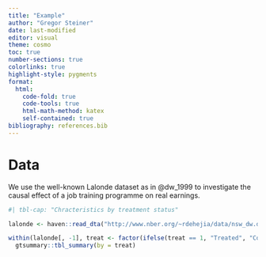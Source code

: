 ```yaml
---
title: "Example"
author: "Gregor Steiner"
date: last-modified
editor: visual
theme: cosmo
toc: true  
number-sections: true
colorlinks: true
highlight-style: pygments
format:
  html: 
    code-fold: true
    code-tools: true
    html-math-method: katex
    self-contained: true
bibliography: references.bib
---
```


# Data

We use the well-known Lalonde dataset as in @dw_1999 to investigate the causal effect of a job training programme on real earnings.

```r
#| tbl-cap: "Chracteristics by treatment status"

lalonde <- haven::read_dta("http://www.nber.org/~rdehejia/data/nsw_dw.dta")

within(lalonde[, -1], treat <- factor(ifelse(treat == 1, "Treated", "Control"))) |>
  gtsummary::tbl_summary(by = treat) 
```




